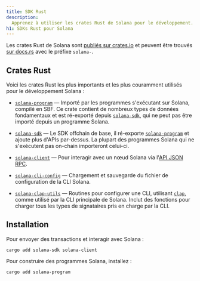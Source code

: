 ```yaml
---
title: SDK Rust
description:
  Apprenez à utiliser les crates Rust de Solana pour le développement.
h1: SDKs Rust pour Solana
---
```


Les crates Rust de Solana sont
[publiés sur crates.io](https://crates.io/search?q=solana-) et peuvent être
trouvés [sur docs.rs](https://docs.rs/releases/search?query=solana-) avec le
préfixe `solana-`.

## Crates Rust

Voici les crates Rust les plus importants et les plus couramment utilisés pour
le développement Solana :

- [`solana-program`] &mdash; Importé par les programmes s'exécutant sur Solana,
  compilé en SBF. Ce crate contient de nombreux types de données fondamentaux et
  est ré-exporté depuis [`solana-sdk`], qui ne peut pas être importé depuis un
  programme Solana.

- [`solana-sdk`] &mdash; Le SDK offchain de base, il ré-exporte
  [`solana-program`] et ajoute plus d'APIs par-dessus. La plupart des programmes
  Solana qui ne s'exécutent pas on-chain importeront celui-ci.

- [`solana-client`] &mdash; Pour interagir avec un nœud Solana via
  l'[API JSON RPC](/docs/rpc).

- [`solana-cli-config`] &mdash; Chargement et sauvegarde du fichier de
  configuration de la CLI Solana.

- [`solana-clap-utils`] &mdash; Routines pour configurer une CLI, utilisant
  [`clap`], comme utilisé par la CLI principale de Solana. Inclut des fonctions
  pour charger tous les types de signataires pris en charge par la CLI.

[`solana-program`]: https://docs.rs/solana-program
[`solana-sdk`]: https://docs.rs/solana-sdk
[`solana-client`]: https://docs.rs/solana-client
[`solana-cli-config`]: https://docs.rs/solana-cli-config
[`solana-clap-utils`]: https://docs.rs/solana-clap-utils
[`clap`]: https://docs.rs/clap

## Installation

Pour envoyer des transactions et interagir avec Solana :

```shell title="Terminal"
cargo add solana-sdk solana-client
```

Pour construire des programmes Solana, installez :

```shell title="Terminal"
cargo add solana-program
```